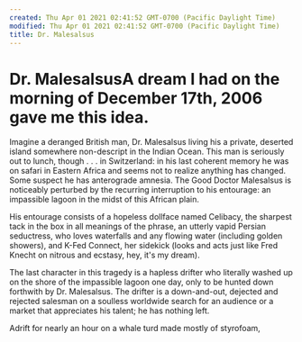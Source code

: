 ```yaml
---
created: Thu Apr 01 2021 02:41:52 GMT-0700 (Pacific Daylight Time)
modified: Thu Apr 01 2021 02:41:52 GMT-0700 (Pacific Daylight Time)
title: Dr. Malesalsus
---
```

# Dr. MalesalsusA dream I had on the morning of December 17th, 2006 gave me this idea.

Imagine a deranged British man, Dr. Malesalsus living his a private, deserted island somewhere non-descript in the Indian Ocean.
This man is seriously out to lunch, though . . . in Switzerland:  in his last coherent memory he was on safari in Eastern Africa and seems not to realize anything has changed.  Some suspect he has anterograde amnesia.  The Good Doctor Malesalsus is noticeably perturbed by the recurring interruption to his entourage: an impassible lagoon in the midst of this African plain.

His entourage consists of a hopeless dollface named Celibacy, the sharpest tack in the box in all meanings of the phrase, an utterly vapid Persian seductress,  who loves waterfalls and any flowing water (including golden showers), and K-Fed Connect, her sidekick (looks and acts just like Fred Knecht on nitrous and ecstasy, hey, it's my dream).

The last character in this tragedy is a hapless drifter who literally washed up on the shore of the impassible lagoon one day, only to be hunted down forthwith by Dr. Malesalsus.  The drifter is a down-and-out, dejected and rejected salesman on a soulless worldwide search for an audience or a market that appreciates his talent; he has nothing left.

Adrift for nearly an hour on a whale turd made mostly of styrofoam, 